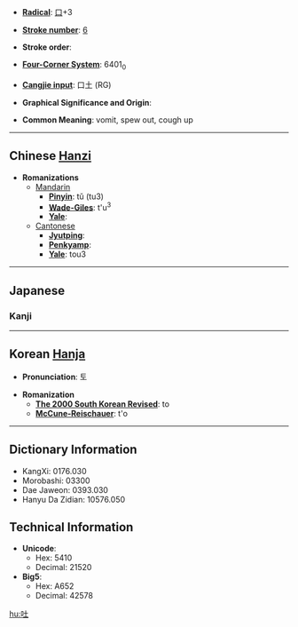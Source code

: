 * '''[[Wiktionary:Chinese radical index| Radical]]''': [[Wiktionary:Chinese radical index 口|口]]+3

* '''[[Wiktionary:Chinese total strokes index|Stroke number]]''': [[Wiktionary:Chinese total strokes index 6|6]]

* '''Stroke order''': 

* '''[[Wiktionary:Chinese four corner index|Four-Corner System]]''': 6401<sub>0</sub>

* '''[[Wiktionary:Chinese Cangjie index|Cangjie input]]''': 口土 (RG)

* '''Graphical Significance and Origin''': 

* '''Common Meaning''': vomit, spew out, cough up

----

== Chinese [[Hanzi]] ==

* '''Romanizations'''
** [[Mandarin]]
*** '''[[Pinyin]]''': tǔ (tu3)
*** '''[[Wade-Giles]]''': t'u<sup>3</sup>
*** '''[[Yale]]''': 
**[[Cantonese]]
***'''[[Jyutping]]''':
***'''[[Penkyamp]]''': 
***'''[[Yale]]''': tou3


----

== Japanese ==
===Kanji===
{{kanji|[[と]] ([[to]])|[[はく]] ([[吐く]], [[haku]])}} 



----

== Korean [[Hanja]] ==

* '''Pronunciation''': 토

* '''Romanization'''
** '''[[The 2000 South Korean Revised Romanization|The 2000 South Korean Revised]]''': to
** '''[[McCune-Reischauer]]''': t'o



----

== Dictionary Information ==

* KangXi: 0176.030
* Morobashi: 03300
* Dae Jaweon: 0393.030
* Hanyu Da Zidian: 10576.050

== Technical Information ==

* '''Unicode''':
** Hex: 5410
** Decimal: 21520
* '''Big5''':
** Hex: A652
** Decimal: 42578

[[hu:吐]]